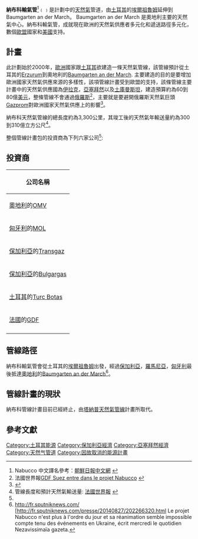 '''納布科輸氣管'''<ref>Nabucco 中文譯名參考：[http://cnnews.chosun.com/site/data/html_dir/2009/06/23/20090623000013.html 朝鮮日報中文網] {{webarchive|url=https://web.archive.org/web/20160305064445/http://cnnews.chosun.com/site/data/html_dir/2009/06/23/20090623000013.html |date=2016-03-05 }}</ref>﹙{{lang-en|Nabucco pipeline}}﹚是計劃中的[[天然氣|天然氣]]管道，由[[土耳其|土耳其]]的[[埃爾祖魯姆|埃爾祖魯姆]]延伸到 Baumgarten an der March。 Baumgarten an der March 是奧地利主要的天然氣中心。納布科輸氣管，成就現在歐洲的天然氣供應者多元化和遞送路徑多元化，數個[[歐盟|歐盟]]國家和[[美國|美國]]支持。

==計畫==
此計劃始於2000年，[[歐洲|歐洲]]國家跟[[土耳其|土耳其]]欲建造一條天然氣管線，該管線預計從土耳其的[[Erzurum|Erzurum]]到奧地利的[[Baumgarten_an_der_March|Baumgarten an der March]]. 主要建造的目的是要增加歐洲國家天然氣供應來源的多樣性，該項管線計畫受到歐盟的支持，該條管線主要計畫中的天然氣供應國為[[伊拉克|伊拉克]]，[[亞塞拜然|亞塞拜然]]以及[[土庫曼斯坦|土庫曼斯坦]]，建造預算約為60到80億[[美元|美元]]，整條管線不會通過[[俄羅斯|俄羅斯]]<ref>法國世界報[http://www.lemonde.fr/economie/article/2013/05/28/gdf-suez-entre-dans-le-projet-nabucco_3419323_3234.html GDF Suez entre dans le projet Nabucco] {{Wayback|url=http://www.lemonde.fr/economie/article/2013/05/28/gdf-suez-entre-dans-le-projet-nabucco_3419323_3234.html |date=20210411043334 }}</ref>，主要就是要避開俄羅斯天然氣巨頭[[Gazprom|Gazprom]]對歐洲國家天然氣供應上的影響<ref name="#1">{{Cite web |url=http://www.lemonde.fr/economie/article/2013/05/28/gdf-suez-entre-dans-le-projet-nabucco_3419323_3234.html |title=存档副本 |access-date=2015-06-29 |archive-date=2021-04-11 |archive-url=https://web.archive.org/web/20210411043334/https://www.lemonde.fr/economie/article/2013/05/28/gdf-suez-entre-dans-le-projet-nabucco_3419323_3234.html |dead-url=no }}</ref>。

納布科天然氣管線的總長度約為3,300公里，其竣工後的天然氣年輸送量約為300到310億立方公尺<ref>管線長度和預計天然氣輸送量: [http://www.lemonde.fr/economie/article/2013/05/28/gdf-suez-entre-dans-le-projet-nabucco_3419323_3234.html 法國世界報] {{Wayback|url=http://www.lemonde.fr/economie/article/2013/05/28/gdf-suez-entre-dans-le-projet-nabucco_3419323_3234.html |date=20210411043334 }}</ref>。

整個管線計畫包的投資商為下列六家公司<ref name="#1"/>:

==投資商==

{| class="wikitable"
|-
! 公司名稱 
|-
| [[奧地利|奧地利]]的[[OMV|OMV]] 
|-
| [[匈牙利|匈牙利]]的[[MOL|MOL]]
|-
| [[保加利亞|保加利亞]]的[[Transgaz|Transgaz]]
|-
| [[保加利亞|保加利亞]]的[[Bulgargas|Bulgargas]]
|-
| [[土耳其|土耳其]]的[[Turc_Botas|Turc Botas]]
|-
| [[法國|法國]]的[[GDF|GDF]]
|-
|}

==管線路徑==
納布科輸氣管會從土耳其的[[埃爾祖魯姆|埃爾祖魯姆]]出發，經過[[保加利亞|保加利亞]]，[[羅馬尼亞|羅馬尼亞]]，[[匈牙利|匈牙利]]最後抵達[[奧地利|奧地利]]的[[Baumgarten_an_der_March|Baumgarten an der March]]<ref>http://fr.sputniknews.com/ {{Wayback|url=http://fr.sputniknews.com/ |date=20150630194844 }}[http://fr.sputniknews.com/presse/20140827/202266320.html {{Wayback|url=http://fr.sputniknews.com/presse/20140827/202266320.html |date=20150701133950 }} Le projet Nabucco n'est plus à l'ordre du jour et sa réanimation semble impossible compte tenu des événements en Ukraine, écrit mercredi le quotidien Nezavissimaïa gazeta.</ref>。

==管線計畫的現狀==
納布科管線計畫目前已經終止，由[[塔納普天然氣管線|塔納普天然氣管線]]計畫所取代。

==參考文獻==
{{reflist}}

[[Category:土耳其能源|Category:土耳其能源]]
[[Category:保加利亞經濟|Category:保加利亞經濟]]
[[Category:亞塞拜然經濟|Category:亞塞拜然經濟]]
[[Category:天然气管道|Category:天然气管道]]
[[Category:因故取消的能源計畫|Category:因故取消的能源計畫]]